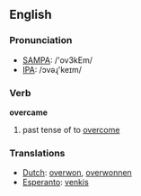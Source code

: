 ==English==
=== Pronunciation ===
*[[w:SAMPA|SAMPA]]: /'ov3kEm/
*[[w:IPA|IPA]]: /ɔvəɻ'keɪm/

=== Verb ===

'''overcame'''

# past tense of to [[overcome]]

=== Translations ===
*[[Dutch]]: [[overwon]], [[overwonnen]]
*[[Esperanto]]: [[venkis]]